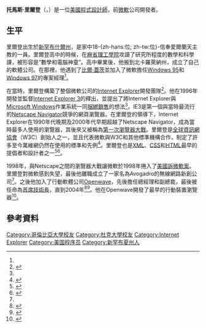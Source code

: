 {{noteTA
|G1=IT
}}

{{Infobox scientist  
|name              = 托馬斯·里爾登
|image             = 2019 - Centre Stage - Day 2 VJR22028 (49024840646).jpg
|image_size        =
|caption           = 
|birth_date        = {{birth year and age|1969}}
|birth_place       = 
|residence         =  
|nationality       =  
|death_date        = 
|death_place       = 
|field             = 
|work_institution  = [[哥倫比亞大學|哥倫比亞大學]]
|alma_mater        = [[哥倫比亞大學|哥倫比亞大學]]<br>[[杜克大學|杜克大學]]
|doctoral_advisor  = 
|doctoral_students = 
|known_for         = [[Internet_Explorer|Internet Explorer]]<br>[[W3C|W3C]]
|prizes            = [[TR35|TR35]]（2003年）
|footnotes         =
}}

'''托馬斯·里爾登'''（{{Lang-en|'''Thomas Reardon'''}}，{{bd|1969年||}}）是一位[[美國|美國]][[程式設計師|程式設計師]]，前[[微軟|微軟]]公司開發者。

== 生平 ==
里爾登出生於[[新罕布什爾州|新罕布什爾州]]，是家中18-{zh-hans:位; zh-tw:位}-信奉愛爾蘭天主教的一員。里爾登高中的時候，在[[麻省理工學院|麻省理工學院]]攻讀了研究所程度的數學和科學課，被形容是“數學和電腦神童”。高中畢業後，他搬到北卡羅萊納州，成立了自己的軟體公司。在那裡，他遇到了[[比爾·蓋茨|比爾·蓋茨]]並加入了微軟擔任[[Windows_95|Windows 95]]和[[Windows_97|Windows 97]]的專案經理<ref name=spec />。

在當時，里爾登構築了整個微軟公司的[[Internet_Explorer|Internet Explorer]]開發團隊<ref name="tr35">{{cite web|url=http://www2.technologyreview.com/tr35/profile.aspx?trid=301|title=Thomas Reardon, 34|publisher=MIT Technology Review|accessdate=2015-01-18|archive-date=2021-02-25|archive-url=https://web.archive.org/web/20210225080855/http://www2.technologyreview.com/tr35/profile.aspx?trid=301|dead-url=no}}</ref>。他在1996年開發並監督[[Internet_Explorer_3|Internet Explorer 3]]的釋出，並提出了將Internet Explorer與[[Microsoft_Windows|Microsoft Windows]]作業系統一同[[綁售|捆綁銷售]]的想法<ref name=spec />。IE3是第一個與當時最流行的[[Netscape_Navigator|Netscape Navigator]]競爭的網頁瀏覽器。在里爾登的領導下，Internet Explorer在1990年代晚期及2000年代早期超越了Netscape Navigator，成為當時最多人使用的瀏覽器，其後來又被稱為[[第一次瀏覽器大戰|第一次瀏覽器大戰]]。里爾登是[[全球資訊網協會|全球資訊網協會]]（W3C）創始人之一，並且代表微軟與W3C和其他標準機構合作，制定了許多至今萬維網仍然在使用的標準和先例<ref name=silwa>{{cite news|last1=Silwa|first1=Carol|title=Microsoft and Netscape Take Battle to Distributed Object Front|accessdate=2015-01-18|work=Network World|issue=13 ,31|date=1996-07-29}}</ref>。里爾登也是[[XML|XML]]、[[CSS|CSS]]和[[HTML|HTML]]最早的提倡者和設計者之一<ref name="costello">{{cite news|last1=Costello|first1=Sam|title=Start-up CEO reveals little about company's big wireless dreams|accessdate=2015-01-18|work=Infoworld|date=2000-11-06}}</ref><ref name=ferranti>{{cite news|last1=Ferranti|first1=Marc|title=Web group fights for HTML standard|accessdate=2015-01-18|work=Infoworld|date=1996-04-22}}</ref>。

1998年，與Netscape之間的瀏覽器大戰讓微軟於1998年捲入了[[美國訴微軟案|美國訴微軟案]]。里爾登對微軟感到失望，最後他離職成立了一家名為Avogadro的無線網路新創公司<ref name=costello />。之後他加入了行動軟體公司[[Openwave|Openwave]]，先後擔任總經理和副總裁，最後被任命為[[首席技術長|首席技術長]]，直到2004年<ref name=spec>{{cite news|last1=Mocarski|first1=Michelle|title=GS Class Day speaker swapped computers for classics|url=http://columbiaspectator.com/2012/04/20/gs-class-day-speaker-swapped-computers-classics|accessdate=2015-01-18|work=Columbia Spectator|date=2012-04-20|archive-date=2012-04-23|archive-url=https://web.archive.org/web/20120423103113/http://www.columbiaspectator.com/2012/04/20/gs-class-day-speaker-swapped-computers-classics|dead-url=no}}</ref><ref name=morris>{{cite web|last1=Morris|first1=Anne|title=Smartphones not such a smart move – Openwave CTO|url=http://www.totaltele.com/view.aspx?ID=386571|website=Total Telecom|accessdate=2015-01-18|date=2003-02-18|archive-date=2021-01-28|archive-url=https://web.archive.org/web/20210128033531/https://www.totaltele.com/view.aspx?ID=386571|dead-url=no}}</ref>。他在Openwave開發了最早的行動裝置瀏覽器<ref name=columbia>{{cite web|last1=O’Sullivan|first1=Anna|title=Internet Explorer Creator to Speak at Columbia University Graduation|url=https://gs.columbia.edu/news-press?article=internet-explorer-creator-speak-columbia-university-graduation|website=Columbia School of General Studies|accessdate=2015-01-18|date=2012-05-07|archive-url=https://web.archive.org/web/20150118093820/https://gs.columbia.edu/news-press?article=internet-explorer-creator-speak-columbia-university-graduation|archive-date=2015-01-18|dead-url=yes}}</ref>。

== 參考資料 ==
{{reflist}}

{{DEFAULTSORT:Reardon, Thomas}}
[[Category:哥倫比亞大學校友|Category:哥倫比亞大學校友]]
[[Category:杜克大學校友|Category:杜克大學校友]]
[[Category:Internet_Explorer|Category:Internet Explorer]]
[[Category:美国程序员|Category:美国程序员]]
[[Category:新罕布夏州人|Category:新罕布夏州人]]
{{Internet Explorer}}